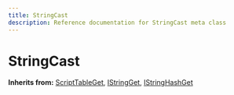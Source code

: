 ```yaml
---
title: StringCast
description: Reference documentation for StringCast meta class
---
```



# StringCast

**Inherits from:** [ScriptTableGet](/classes/scripttableget), [IStringGet](/classes/istringget), [IStringHashGet](/classes/istringhashget)

<ClassDetails file="/db/classes/StringCast.242fb3362bbe.json" />
